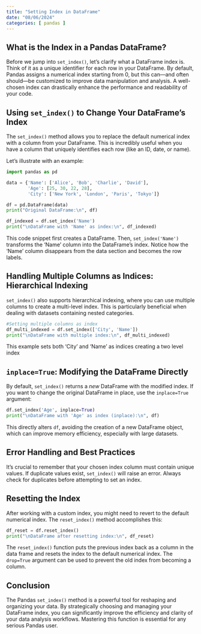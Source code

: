 ```yaml
---
title: "Setting Index in DataFrame"
date: "08/06/2024"
categories: [ pandas ]
---
```


## What is the Index in a Pandas DataFrame?

Before we jump into `set_index()`, let's clarify what a DataFrame index is.  Think of it as a unique identifier for each row in your DataFrame.  By default, Pandas assigns a numerical index starting from 0, but this can—and often should—be customized to improve data manipulation and analysis.  A well-chosen index can drastically enhance the performance and readability of your code.


## Using `set_index()` to Change Your DataFrame's Index

The `set_index()` method allows you to replace the default numerical index with a column from your DataFrame. This is incredibly useful when you have a column that uniquely identifies each row (like an ID, date, or name).

Let's illustrate with an example:

```python
import pandas as pd

data = {'Name': ['Alice', 'Bob', 'Charlie', 'David'],
        'Age': [25, 30, 22, 28],
        'City': ['New York', 'London', 'Paris', 'Tokyo']}

df = pd.DataFrame(data)
print("Original DataFrame:\n", df)

df_indexed = df.set_index('Name')
print("\nDataFrame with 'Name' as index:\n", df_indexed)
```

This code snippet first creates a DataFrame.  Then, `set_index('Name')` transforms the 'Name' column into the DataFrame's index.  Notice how the 'Name' column disappears from the data section and becomes the row labels.


## Handling Multiple Columns as Indices: Hierarchical Indexing

`set_index()` also supports hierarchical indexing, where you can use multiple columns to create a multi-level index. This is particularly beneficial when dealing with datasets containing nested categories.

```python
#Setting multiple columns as index
df_multi_indexed = df.set_index(['City', 'Name'])
print("\nDataFrame with multiple index:\n", df_multi_indexed)

```

This example sets both 'City' and 'Name' as indices creating a two level index


##  `inplace=True`: Modifying the DataFrame Directly

By default, `set_index()` returns a *new* DataFrame with the modified index. If you want to change the original DataFrame in place, use the `inplace=True` argument:


```python
df.set_index('Age', inplace=True)
print("\nDataFrame with 'Age' as index (inplace):\n", df)
```

This directly alters `df`, avoiding the creation of a new DataFrame object, which can improve memory efficiency, especially with large datasets.


##  Error Handling and Best Practices

It's crucial to remember that your chosen index column must contain unique values.  If duplicate values exist, `set_index()` will raise an error. Always check for duplicates before attempting to set an index.


## Resetting the Index

After working with a custom index, you might need to revert to the default numerical index.  The `reset_index()` method accomplishes this:

```python
df_reset = df.reset_index()
print("\nDataFrame after resetting index:\n", df_reset)

```

The `reset_index()` function puts the previous index back as a column in the data frame and resets the index to the default numerical index.  The `drop=True` argument can be used to prevent the old index from becoming a column.


## Conclusion

The Pandas `set_index()` method is a powerful tool for reshaping and organizing your data.  By strategically choosing and managing your DataFrame index, you can significantly improve the efficiency and clarity of your data analysis workflows.  Mastering this function is essential for any serious Pandas user.

